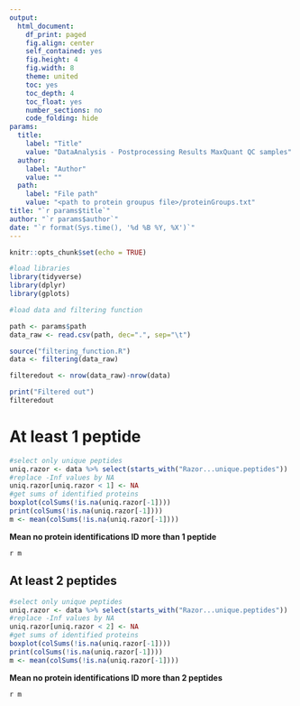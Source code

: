 ```yaml
---
output:
  html_document:
    df_print: paged
    fig.align: center
    self_contained: yes
    fig.height: 4
    fig.width: 8
    theme: united
    toc: yes
    toc_depth: 4
    toc_float: yes
    number_sections: no
    code_folding: hide
params:
  title: 
    label: "Title"
    value: "DataAnalysis - Postprocessing Results MaxQuant QC samples"
  author:
    label: "Author"
    value: ""
  path:
    label: "File path"
    value: "<path to protein groupus file>/proteinGroups.txt"
title: "`r params$title`"
author: "`r params$author`"
date: "`r format(Sys.time(), '%d %B %Y, %X')`"
---
```



```r
knitr::opts_chunk$set(echo = TRUE)
```

```r
#load libraries
library(tidyverse)
library(dplyr)
library(gplots)
```

```r
#load data and filtering function

path <- params$path
data_raw <- read.csv(path, dec=".", sep="\t")

source("filtering_function.R")
data <- filtering(data_raw) 

filteredout <- nrow(data_raw)-nrow(data)

print("Filtered out")
filteredout
```

# At least 1 peptide

```r
#select only unique peptides
uniq.razor <- data %>% select(starts_with("Razor...unique.peptides"))
#replace -Inf values by NA
uniq.razor[uniq.razor < 1] <- NA
#get sums of identified proteins
boxplot(colSums(!is.na(uniq.razor[-1])))
print(colSums(!is.na(uniq.razor[-1])))
m <- mean(colSums(!is.na(uniq.razor[-1])))
```
**Mean no protein identifications ID more than 1 peptide**

`r m`

## At least 2 peptides 

```r
#select only unique peptides
uniq.razor <- data %>% select(starts_with("Razor...unique.peptides"))
#replace -Inf values by NA
uniq.razor[uniq.razor < 2] <- NA
#get sums of identified proteins
boxplot(colSums(!is.na(uniq.razor[-1])))
print(colSums(!is.na(uniq.razor[-1])))
m <- mean(colSums(!is.na(uniq.razor[-1])))
```
**Mean no protein identifications ID more than 2 peptides**

`r m`